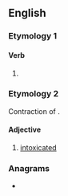 ==English==

===Etymology 1===

====Verb====
{{head|en|verb form}}

# {{en-past of|rat}}

===Etymology 2===
Contraction of {{m|en|rat-arsed}}.

====Adjective====
{{en-adj}}

# {{lb|en|British|slang}} [[intoxicated]]

===Anagrams===
* {{anagrams|en|tarted|tetrad}}